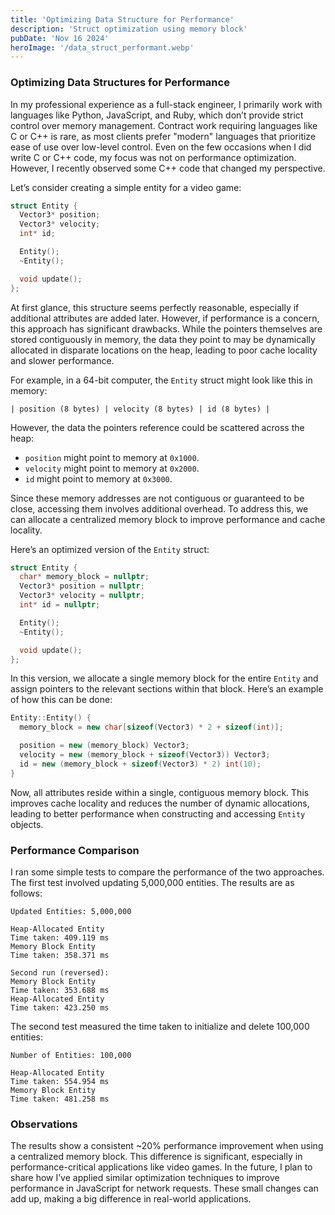 ```yaml
---
title: 'Optimizing Data Structure for Performance'
description: 'Struct optimization using memory block'
pubDate: 'Nov 16 2024'
heroImage: '/data_struct_performant.webp'
---
```

### Optimizing Data Structures for Performance

In my professional experience as a full-stack engineer, I primarily work with languages like Python, JavaScript, and Ruby, which don’t provide strict control over memory management. Contract work requiring languages like C or C++ is rare, as most clients prefer "modern" languages that prioritize ease of use over low-level control. Even on the few occasions when I did write C or C++ code, my focus was not on performance optimization. However, I recently observed some C++ code that changed my perspective.

Let’s consider creating a simple entity for a video game:

```c++
struct Entity {
  Vector3* position;
  Vector3* velocity;
  int* id;

  Entity();
  ~Entity();

  void update();
};
```

At first glance, this structure seems perfectly reasonable, especially if additional attributes are added later. However, if performance is a concern, this approach has significant drawbacks. While the pointers themselves are stored contiguously in memory, the data they point to may be dynamically allocated in disparate locations on the heap, leading to poor cache locality and slower performance.

For example, in a 64-bit computer, the `Entity` struct might look like this in memory:

```
| position (8 bytes) | velocity (8 bytes) | id (8 bytes) |
```

However, the data the pointers reference could be scattered across the heap:

- `position` might point to memory at `0x1000`.
- `velocity` might point to memory at `0x2000`.
- `id` might point to memory at `0x3000`.

Since these memory addresses are not contiguous or guaranteed to be close, accessing them involves additional overhead. To address this, we can allocate a centralized memory block to improve performance and cache locality.

Here’s an optimized version of the `Entity` struct:

```c++
struct Entity {
  char* memory_block = nullptr;
  Vector3* position = nullptr;
  Vector3* velocity = nullptr;
  int* id = nullptr;

  Entity();
  ~Entity();

  void update();
};
```

In this version, we allocate a single memory block for the entire `Entity` and assign pointers to the relevant sections within that block. Here’s an example of how this can be done:

```c++
Entity::Entity() {
  memory_block = new char[sizeof(Vector3) * 2 + sizeof(int)];

  position = new (memory_block) Vector3;
  velocity = new (memory_block + sizeof(Vector3)) Vector3;
  id = new (memory_block + sizeof(Vector3) * 2) int(10);
}
```

Now, all attributes reside within a single, contiguous memory block. This improves cache locality and reduces the number of dynamic allocations, leading to better performance when constructing and accessing `Entity` objects.

### Performance Comparison

I ran some simple tests to compare the performance of the two approaches. The first test involved updating 5,000,000 entities. The results are as follows:

```
Updated Entities: 5,000,000

Heap-Allocated Entity
Time taken: 409.119 ms
Memory Block Entity
Time taken: 358.371 ms

Second run (reversed):
Memory Block Entity
Time taken: 353.688 ms
Heap-Allocated Entity
Time taken: 423.250 ms
```

The second test measured the time taken to initialize and delete 100,000 entities:

```
Number of Entities: 100,000

Heap-Allocated Entity
Time taken: 554.954 ms
Memory Block Entity
Time taken: 481.258 ms
```

### Observations

The results show a consistent ~20% performance improvement when using a centralized memory block. This difference is significant, especially in performance-critical applications like video games. In the future, I plan to share how I’ve applied similar optimization techniques to improve performance in JavaScript for network requests. These small changes can add up, making a big difference in real-world applications.
